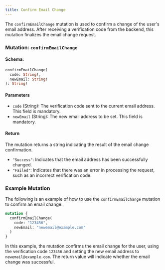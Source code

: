 ```yaml
---
title: Confirm Email Change
---
```



The `confirmEmailChange` mutation is used to confirm a change of the user's email address. After receiving a verification code from the backend, this mutation finalizes the email change request.

### Mutation: `confirmEmailChange`

#### Schema:
```graphql
confirmEmailChange(
  code: String!,
  newEmail: String!
): String!
```

#### Parameters

- `code` (String): The verification code sent to the current email address. This field is mandatory.
- `newEmail` (String): The new email address to be set. This field is mandatory.

#### Return

The mutation returns a string indicating the result of the email change confirmation.

- `"Success"`: Indicates that the email address has been successfully changed.
- `"Failed"`: Indicates that there was an error in processing the request, such as an incorrect verification code.

### Example Mutation

The following is an example of how to use the `confirmEmailChange` mutation to confirm an email change:

```graphql
mutation {
  confirmEmailChange(
    code: "123456",
    newEmail: "newemail@example.com"
  )
}
```

In this example, the mutation confirms the email change for the user, using the verification code `123456` and setting the new email address to `newemail@example.com`. The return value will indicate whether the email change was successful.